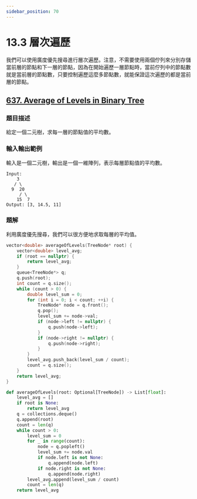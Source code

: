 ```yaml
---
sidebar_position: 70
---
```


# 13.3 層次遍歷

我們可以使用廣度優先搜尋進行層次遍歷。注意，不需要使用兩個佇列來分別存儲當前層的節點和下一層的節點，因為在開始遍歷一層節點時，當前佇列中的節點數就是當前層的節點數，只要控制遍歷這麼多節點數，就能保證這次遍歷的都是當前層的節點。

## [637. Average of Levels in Binary Tree](https://leetcode.com/problems/average-of-levels-in-binary-tree/)

### 題目描述

給定一個二元樹，求每一層的節點值的平均數。

### 輸入輸出範例

輸入是一個二元樹，輸出是一個一維陣列，表示每層節點值的平均數。

```
Input:
    3
   / \
  9  20
     / \
    15  7
Output: [3, 14.5, 11]
```

### 題解

利用廣度優先搜尋，我們可以很方便地求取每層的平均值。

<Tabs>
<TabItem value="cpp" label="C++">

```cpp
vector<double> averageOfLevels(TreeNode* root) {
    vector<double> level_avg;
    if (root == nullptr) {
        return level_avg;
    }
    queue<TreeNode*> q;
    q.push(root);
    int count = q.size();
    while (count > 0) {
        double level_sum = 0;
        for (int i = 0; i < count; ++i) {
            TreeNode* node = q.front();
            q.pop();
            level_sum += node->val;
            if (node->left != nullptr) {
                q.push(node->left);
            }
            if (node->right != nullptr) {
                q.push(node->right);
            }
        }
        level_avg.push_back(level_sum / count);
        count = q.size();
    }
    return level_avg;
}
```

</TabItem>
<TabItem value="py" label="Python">

```py
def averageOfLevels(root: Optional[TreeNode]) -> List[float]:
    level_avg = []
    if root is None:
        return level_avg
    q = collections.deque()
    q.append(root)
    count = len(q)
    while count > 0:
        level_sum = 0
        for _ in range(count):
            node = q.popleft()
            level_sum += node.val
            if node.left is not None:
                q.append(node.left)
            if node.right is not None:
                q.append(node.right)
        level_avg.append(level_sum / count)
        count = len(q)
    return level_avg
```

</TabItem>

</Tabs>